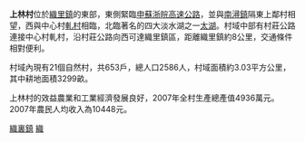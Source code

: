 {{notability unreferenced|time=2010-07-24T13:39:12+00:00}}
{{unreferenced|time=2010-07-24T13:39:12+00:00}}
'''上林村'''位於[[織里鎮|織里鎮]]的東部，東側緊臨[[申蘇浙皖高速公路|申蘇浙皖高速公路]]，並與[[南潯鎮|南潯鎮]]隔東上鄰村相望，西與中心村[[軋村|軋村]]相臨，北臨著名的四大淡水湖之一[[太湖|太湖]]。村域中部有村莊公路連接中心村軋村，沿村莊公路向西可達織里鎮區，距離織里鎮約8公里，交通條件相對便利。 

村域內現有21個自然村，共653戶，總人口2586人，村域面積約3.03平方公里，其中耕地面積3299畝。

上林村的效益農業和工業經濟發展良好，2007年全村生產總產值4936萬元。2007年農民人均收入為10448元。

[[Category:吳興區|織裏鎮]]
[[Category:湖州市行政村|織]]